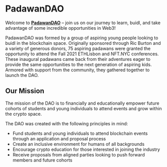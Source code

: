 
# PadawanDAO

Welcome to [**PadawanDAO**]() – join us on our journey to learn, buidl, and take advantage of some incredible opportunities in Web3! 

PadawanDAO was formed by a group of aspiring young people looking to buidl in the blockchain space. Originally sponsored through Ric Burton and a variety of generous donors, 75 aspiring padawans were granted the opportunity to attend the Fall 2021 ETHLisbon and NFT.NYC conferences. These inaugural padawans came back from their adventures eager to provide the same opportunities to the next generation of aspiring kids. Armored with support from the community, they gathered together to launch the DAO. 

## Our Mission

The mission of the DAO is to financially and educationally empower future cohorts of students and young individuals to attend events and grow within the crypto space. 

The DAO was created with the following principles in mind: 
* Fund students and young individuals to attend blockchain events through an application and proposal process 
* Create an inclusive environment for humans of all backgrounds 
* Encourage crypto education for those interested in joining the industry  
* Receive proposals from aligned parties looking to push forward members and future cohorts